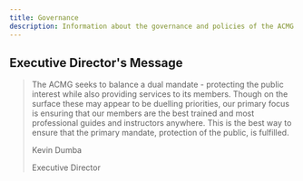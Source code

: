 ```yaml
---
title: Governance
description: Information about the governance and policies of the ACMG
---
```


## Executive Director's Message

>The ACMG seeks to balance a dual mandate - protecting the public interest 
while also providing services to its members. Though on the surface these 
may appear to be duelling priorities, our primary focus is ensuring that 
our members are the best trained and most professional guides and instructors 
anywhere. This is the best way to ensure that the primary mandate, 
protection of the public, is fulfilled.
>
>Kevin Dumba
>
>Executive Director